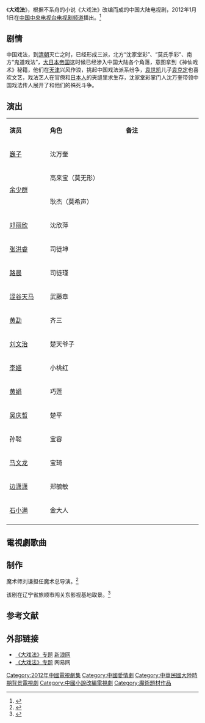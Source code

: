 {{Otheruses|subject=根据不系舟小说改编的电视剧《大戏法》|other=其他同名条目|大戏法}}
{{电视节目信息框
| 名称     = 大戏法
| 别名     = 
| 英文名称 = ''{{lang|en|Chinese Traditional Magic}}''  
| 图片     = 大戏法.jpg
| 图说     = 海报
| 分类     = 历史剧
| 原创者   = 不系舟《大戏法》
| 导演     = [[钟少雄|钟少雄]]、王硕、曾可欣、刘谦
| 监制     = 
| 出品人   = 
| 编剧     = 周义丰、王志勇
| 制作人   = [[陈冬冬|陈冬冬]]
| 摄影     = 
| 演出     = 巍子<br>余少群<br>张洪睿<br>邓丽欣<br>路晨<br>黄勐<ref>{{cite web|url=http://news.hexun.com/2013-02-23/151387030.html|title=《大戏法》魔幻开播|accessdate=2014-01-05|date=2013-02-23|work=和讯|deadurl=yes|archiveurl=https://web.archive.org/web/20140106034425/http://news.hexun.com/2013-02-23/151387030.html|archivedate=2014-01-06}}</ref>
| 配音     =
| 旁白     = 
| 主题曲   =《爱太难》
| 作曲     = 舒楠 
| 作詞     = 柳依、舒楠
| 演唱     = [[孙楠|孙楠]]
| 片尾曲   = 
| 插曲     = 
| 地区     = {{CHNML}}
| 语言     = 普通话
| 集数     = 集
| 每集长   = 45分钟
| 制作公司 = 大连五洲影视有限公司、江苏中天龙文化传媒有限公司
| 首播地区 = {{CHNML}}
| 电视网   = [[中国中央电视台电视剧频道|中国中央电视台电视剧频道]]
| 开始     = 2012年1月1日
| 结束     = 2012年1月
| 先于     = 
| 后于     = 
| 相关剧集 = 
| 官方网站 = 
}}
《'''大戏法'''》，根据不系舟的小说《大戏法》改编而成的中国大陆电视剧，2012年1月1日在[[中国中央电视台电视剧频道|中国中央电视台电视剧频道]]播出。<ref>{{cite web |url=http://ent.sina.com.cn/v/m/2011-12-20/12003512478.shtml |title=刘谦加盟《大戏法》担任魔术总导演(图) |date=2011-12-20 |work=新浪 |accessdate=2014-01-06 |archive-date=2012-02-08 |archive-url=https://web.archive.org/web/20120208180748/http://ent.sina.com.cn/v/m/2011-12-20/12003512478.shtml |dead-url=no }}</ref>

==剧情==
中国戏法，到[[清朝|清朝]]灭亡之时，已经形成三派，北方“沈家堂彩”、“莫氏手彩”、南方“鬼道戏法”，[[大日本帝国|大日本帝国]]这时候已经渗入中国大陆各个角落，意图拿到《神仙戏术》秘籍，他们在[[天津|天津]]兴风作浪，挑起中国戏法派系纷争，[[袁世凯|袁世凯]]儿子[[袁克定|袁克定]]也喜欢文艺，戏法艺人在官僚和[[日本人|日本人]]的夹缝里求生存，沈家堂彩掌门人沈万奎带领中国戏法传人展开了和他们的殊死斗争。

== 演出 ==
{|class="wikitable" width="25%"
|- style="background:cornflowerblue; color:white" align=center
|style="width:5%"|'''演员'''||style="width:10%"|'''角色'''||style="width:10%"|'''备注'''
|-
| [[巍子|巍子]] || 沈万奎 || 
|-
|rowspan="2"| [[余少群|余少群]] || 高来宝（莫无形） || 
|- 
| 耿杰（莫希声）|| 
|- 
| [[邓丽欣|邓丽欣]] || 沈欣萍 || 
|-
| [[张洪睿|张洪睿]] || 司徒坤 || 
|-
| [[路晨|路晨]] || 司徒瑾 || 
|-
| [[涩谷天马|涩谷天马]] || 武藤章 || 
|-
| [[黄勐|黄勐]] || 齐三 || 
|- 
| [[刘文治|刘文治]] || 楚天爷子 || 
|- 
| [[李婳|李婳]] || 小桃红 || 
|-
| [[黄娟|黄娟]] || 巧莲 ||  
|-
| [[吴庆哲|吴庆哲]] || 楚平 || 
|-
| 孙聪 || 宝容 || 
|-
| [[马文龙|马文龙]] || 宝琦 || 
|- 
| [[边潇潇|边潇潇]] || 郑毓敏 || 
|- 
| [[石小满|石小满]] || 金大人 || 
|-
|}

==電視劇歌曲==
{{tracklist
| collapsed       = 
| headline        = 
| extra_column    = 演唱者
| total_length    = 
| all_writing     = 
| all_lyrics      = 
| all_music       =

| title1          = 《爱太难》
| note1           = 主题曲
| lyrics1         = 柳依、舒楠
| music1          = 舒楠
| extra1          = [[孙楠|孙楠]]
}}

==制作==
魔术师刘谦担任魔术总导演。<ref>{{cite web |url=http://yue.ifeng.com/news/detail_2013_02/23/22409596_0.shtml |title=魔术巨制《大戏法》刘谦任魔术总导演 |accessdate=2014-01-05 |date=2013-02-23 |work=凤凰网 |archive-date=2014-01-06 |archive-url=https://web.archive.org/web/20140106032133/http://yue.ifeng.com/news/detail_2013_02/23/22409596_0.shtml |dead-url=no }}</ref>

该剧在辽宁省旅顺市闯关东影视基地取景。<ref>{{cite web |url=http://news.yninfo.com/ceshi/testzhujiang/201301/t20130123_1899426.html |title=电视剧《大戏法》在旅顺开机 |accessdate=2014-01-05 |date=2013-01-23 |work=云南信息港 |archive-url=https://web.archive.org/web/20140106040345/http://news.yninfo.com/ceshi/testzhujiang/201301/t20130123_1899426.html |archive-date=2014-01-06 |dead-url=yes }}</ref>

==参考文献==
{{reflist}}

==外部链接==
*[http://ent.sina.com.cn/f/v/daxifaa/index.shtml 《大戏法》专题]{{Wayback|url=http://ent.sina.com.cn/f/v/daxifaa/index.shtml |date=20140106040530 }} [[新浪网|新浪网]]
*[http://ent.163.com/special/daxifaliuqian/   《大戏法》专题]{{Wayback|url=http://ent.163.com/special/daxifaliuqian/ |date=20140202165104 }} 网易网
{{2012年中國大陸古裝/民初電視劇}}
{{央视八套电视剧}}
{{DEFAULTSORT:Da大}}
[[Category:2012年中國電視劇集|Category:2012年中國電視劇集]]
[[Category:中國愛情劇|Category:中國愛情劇]]
[[Category:中華民國大陸時期背景電視劇|Category:中華民國大陸時期背景電視劇]]
[[Category:中國小說改編電視劇|Category:中國小說改編電視劇]]
[[Category:魔術題材作品|Category:魔術題材作品]]
